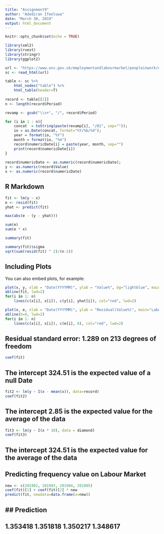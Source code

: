 ```yaml
---
title: "Assignment9"
author: "Adediran Ifeoluwa"
date: "March 30, 2019"
output: html_document
---
```


```r
knitr::opts_chunk$set(echo = TRUE)

library(xml2)
library(rvest)
library(stringr)
library(ggplot2)

url <- "https://www.ons.gov.uk/employmentandlabourmarket/peopleinwork/earningsandworkinghours/timeseries/kac3/lms"
sc <- read_html(url)

table <- sc %>%
    html_nodes("table") %>%
    html_table(header=T)
	
record <- table[[2]]
n <- length(record$Period) 

revamp <- gsub("\\s+", "/", record$Period) 

for (i in 1 : n){
    concat  = toString(paste(revamp[i], "/01", sep=""));
	io = as.Date(concat, format="%Y/%b/%d");
	year = format(io, "%Y")
	month = format(io, "%m") 
	record$numericDate[i] = paste(year, month, sep="")
    print(record$numericDate[i])
}
 
record$numericDate <- as.numeric(record$numericDate);
y <- as.numeric(record$Value)
x <- as.numeric(record$numericDate)


```

## R Markdown 

```r

fit <- lm(y ~ x)
e <- resid(fit)
yhat <- predict(fit)

max(abs(e - (y - yhat)))

sum(e)
sum(e * x)

summary(fit)

summary(fit)$sigma
sqrt(sum(resid(fit) ^ 2)/(n-2))

```

## Including Plots

You can also embed plots, for example:

```r

plot(x, y, xlab = "Date(YYYYMM)", ylab = "Value%", bg="lightblue", main="Labour Market Statistics SA AWE total pay WE growth year on year 3 months average", col="black", cex=1.1, pch=21, frame=FALSE)
abline(fit, lwd=2) 
for(i in 1: n)
	lines(c(x[i], x[i]), c(y[i], yhat[i]), col="red", lwd=2)

```
 
 
```r

plot(x, e, xlab = "Date(YYYYMM)", ylab = "Residual(Value%)", main="Labour Market Statistics SA AWE total pay WE growth year on year 3 months average", bg="lightblue", col="black", cex=2, pch=21, frame=FALSE)
abline(h=0, lwd=2) 
for(i in 1: n)
	lines(c(x[i], x[i]), c(e[i], 0), col="red", lwd=2)

```


## Residual standard error: 1.289 on 213 degrees of freedom

```r
coef(fit)
```
## The intercept 324.51 is the expected value of a null Date

```r
fit2 <- lm(y ~ I(x - mean(x)), data=record)
coef(fit2)
```

## The intercept 2.85 is the expected value for the average of the data

```r
fit3 <- lm(y ~ I(x * 10), data = diamond)
coef(fit3)
```

## The intercept 324.51 is the expected value for the average of the data

## Predicting frequency value on Labour Market

```r
new <- c(201902, 201903, 201904, 201905)
coef(fit)[1] + coef(fit)[2] * new
predict(fit, newdata=data.frame(x=new))
```

## Prediction
---
1.353418 1.351818 1.350217 1.348617
---
